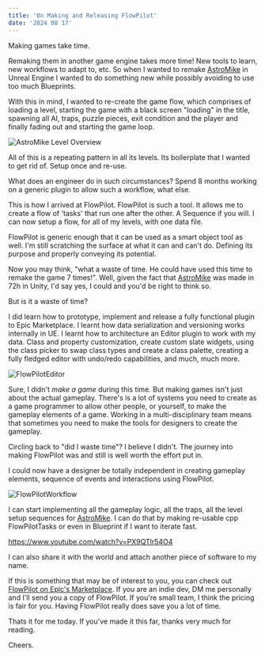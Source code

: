 ```yaml
---
title: 'On Making and Releasing FlowPilot'
date: '2024 08 17'
---
```


Making games take time. 

Remaking them in another game engine takes more time! New tools to learn, new workflows to adapt to, etc. So when I wanted to remake [AstroMike](/projects/astromike-2017/) in Unreal Engine I wanted to do something new while possibly avoiding to use too much Blueprints.

With this in mind, I wanted to re-create the game flow, which comprises of loading a level, starting the game with a black screen "loading" in the title, spawning all AI, traps, puzzle pieces, exit condition and the player and finally fading out and starting the game loop.

![AstroMike Level Overview](/astromike/screen_2.png)

All of this is a repeating pattern in all its levels. Its boilerplate that I wanted to get rid of. Setup once and re-use.

What does an engineer do in such circumstances? Spend 8 months working on a generic plugin to allow such a workflow, what else.

This is how I arrived at FlowPilot. FlowPilot is such a tool. It allows me to create a flow of 'tasks' that run one after the other. A Sequence if you will. I can now setup a flow, for all of my levels, with one data file. 

FlowPilot is generic enough that it can be used as a smart object tool as well. I'm still scratching the surface at what it can and can't do. Defining its purpose and properly conveying its potential.

Now you may think, "what a waste of time. He could have used this time to remake the game 7 times!". Well, given the fact that [AstroMike](/projects/astromike-2017/) was made in 72h in Unity, I'd say yes, I could and you'd be right to think so.

But is it a waste of time?

I did learn how to prototype, implement and release a fully functional plugin to Epic Marketplace. I learnt how data serialization and versioning works internally in UE. I learnt how to architecture an Editor plugin to work with my data. Class and property customization, create custom slate widgets, using the class picker to swap class types and create a class palette, creating a fully fledged editor with undo/redo capabilities, and much, much more.

![FlowPilotEditor](/flowpilot/fp_editor_view.png)

Sure, I didn't _make a game_ during this time. But making games isn't just about the actual gameplay. There's is a lot of systems you need to create as a game programmer to allow other people, or yourself, to make the gameplay elements of a game. Working in a multi-disciplinary team means that sometimes you need to make the tools for designers to create the gameplay.

Circling back to "did I waste time"? I believe I didn't. The journey into making FlowPilot was and still is well worth the effort put in. 

I could now have a designer be totally independent in creating gameplay elements, sequence of events and interactions using FlowPilot. 

![FlowPilotWorkflow](/flowpilot/fp_cpp_bp_workflow.png)

I can start implementing all the gameplay logic, all the traps, all the level setup sequences for [AstroMike](/projects/astromike-2017/). I can do that by making re-usable cpp FlowPilotTasks or even in Blueprint if I want to iterate fast.

https://www.youtube.com/watch?v=PX9QTlr54O4

I can also share it with the world and attach another piece of software to my name.

If this is something that may be of interest to you, you can check out [FlowPilot on Epic's Marketplace](https://spotlesslink.com/4lyb6). If you are an indie dev, DM me personally and I'll send you a copy of FlowPilot. If you're small team, I think the pricing is fair for you. Having FlowPilot really does save you a lot of time.

Thats it for me today. If you've made it this far, thanks very much for reading. 

Cheers.
